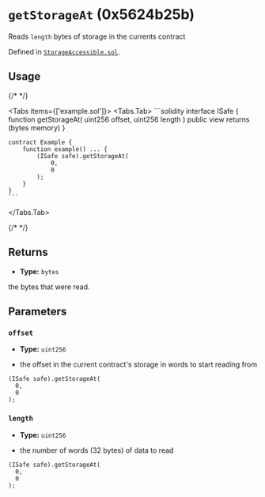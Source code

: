 

<LegacyCallout />

# `getStorageAt` (0x5624b25b)



Reads `length` bytes of storage in the currents contract




Defined in [`StorageAccessible.sol`](https://github.com/safe-global/safe-smart-account/tree/v1.3.0/contracts/common/StorageAccessible.sol#L13).


## Usage

{/* <!-- vale off --> */}

<Tabs items={['example.sol']}>
  <Tabs.Tab>
    ```solidity
    interface ISafe {
        function getStorageAt(
            uint256 offset,
            uint256 length
        ) public view returns (bytes memory)
    }

    contract Example {
        function example() ... {
            (ISafe safe).getStorageAt(
                0,
                0
            );
        }
    }
    ```
  </Tabs.Tab>
</Tabs>

{/* <!-- vale on --> */}

## Returns



  - **Type:** `bytes`

  the bytes that were read.




## Parameters

### `offset`

  - **Type:** `uint256`

  - the offset in the current contract's storage in words to start reading from

  ```solidity focus=2
  (ISafe safe).getStorageAt(
    0,
    0
  );
  ```


### `length`

  - **Type:** `uint256`

  - the number of words (32 bytes) of data to read

  ```solidity focus=3
  (ISafe safe).getStorageAt(
    0,
    0
  );
  ```





